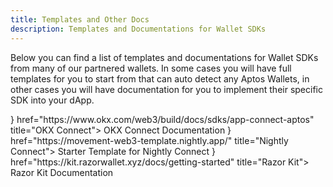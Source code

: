 ```yaml
---
title: Templates and Other Docs
description: Templates and Documentations for Wallet SDKs
---
```


Below you can find a list of templates and documentations for Wallet SDKs from many of our partnered wallets. In some cases you will have full templates for you to start from that can auto detect any Aptos Wallets, in other cases you will have documentation for you to implement their specific SDK into your dApp.


<Cards>
  <MovementCard icon={<MovementIcon />} href="https://www.okx.com/web3/build/docs/sdks/app-connect-aptos" title="OKX Connect">
    OKX Connect Documentation
  </MovementCard>
  <MovementCard icon={<MovementIcon />} href="https://movement-web3-template.nightly.app/" title="Nightly Connect">
    Starter Template for Nightly Connect
  </MovementCard>
  <MovementCard icon={<MovementIcon />} href="https://kit.razorwallet.xyz/docs/getting-started" title="Razor Kit">
    Razor Kit Documentation
  </MovementCard>
</Cards>